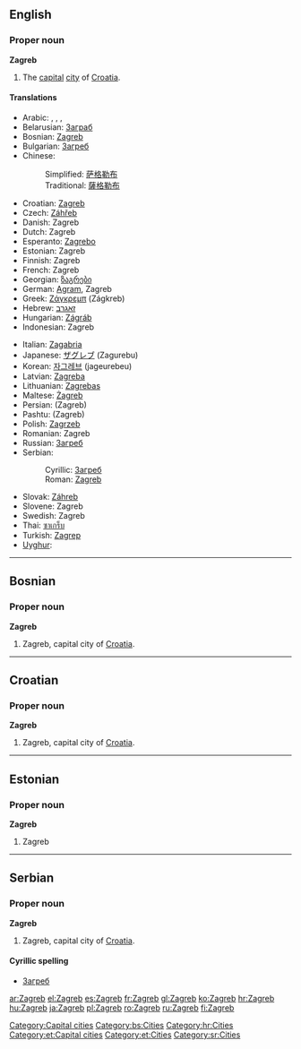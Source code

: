 {{wikipedia}}
==English==

===Proper noun===
'''Zagreb'''

# The [[capital]] [[city]] of [[Croatia]].

====Translations====
{{top}}
* Arabic: {{Arab|[[زاجرب]]}}, {{Arab|[[زاغرب]]}}, {{Arab|[[زجرب]]}}, {{Arab|[[زغرب]]}}
* Belarusian: [[Заграб]]
* Bosnian: [[Zagreb#Bosnian|Zagreb]] {{m}}
* Bulgarian: [[Загреб#Bulgarian|Загреб]] {{m}}
* Chinese:
*: Simplified: [[萨格勒布]]
*: Traditional: [[薩格勒布]]
* Croatian: [[Zagreb#Croatian|Zagreb]] {{m}}
* Czech: [[Záhřeb]] {{m}}
* Danish: Zagreb
* Dutch: Zagreb
* Esperanto: [[Zagrebo]]
* Estonian: Zagreb
* Finnish: Zagreb
* French: Zagreb
* Georgian: [[ზაგრები]]
* German: [[Agram]], Zagreb
* Greek: [[Ζάγκρεμπ]] (Zágkreb)
* Hebrew: [[זאגרב]]
* Hungarian: [[Zágráb]]
* Indonesian: Zagreb
{{mid}}
* Italian: [[Zagabria]]
* Japanese: [[ザグレブ]] (Zagurebu)
* Korean: [[자그레브]] (jageurebeu)
* Latvian: [[Zagreba]]
* Lithuanian: [[Zagrebas]]
* Maltese: [[Żagreb]]
* Persian: {{fa-Arab|[[زاگرب]]}} (Zagreb)
* Pashtu: {{fa-Arab|[[زاګرېب]]}} (Zagreb)
* Polish: [[Zagrzeb]]
* Romanian: Zagreb
* Russian: [[Загреб#Russian|Загреб]] {{m}}
* Serbian:
*: Cyrillic: [[Загреб#Serbian|Загреб]] {{m}}
*: Roman: [[Zagreb#Serbian|Zagreb]] {{m}}
* Slovak: [[Záhreb]]
* Slovene: Zagreb
* Swedish: Zagreb
* Thai: [[ซาเกร็บ]]
* Turkish: [[Zagrep]]
* [[Uyghur]]: {{fa-Arab|[[زاگرېب]]}}
{{bottom}}

[[Category:Capital cities]]

----

==Bosnian==

===Proper noun===
'''Zagreb''' {{m}}

# Zagreb, capital city of [[Croatia]].

[[Category:bs:Cities]]

----

==Croatian==

===Proper noun===
'''Zagreb''' {{m}}

# Zagreb, capital city of [[Croatia]].

[[Category:hr:Cities]]

----

==Estonian==

===Proper noun===
'''Zagreb'''

# Zagreb

[[Category:et:Capital cities]]
[[Category:et:Cities]]

----

==Serbian==

===Proper noun===
'''Zagreb''' {{m}}

# Zagreb, capital city of [[Croatia]].

====Cyrillic spelling====
* [[Загреб#Serbian|Загреб]]

[[Category:sr:Cities]]

[[ar:Zagreb]]
[[el:Zagreb]]
[[es:Zagreb]]
[[fr:Zagreb]]
[[gl:Zagreb]]
[[ko:Zagreb]]
[[hr:Zagreb]]
[[hu:Zagreb]]
[[ja:Zagreb]]
[[pl:Zagreb]]
[[ro:Zagreb]]
[[ru:Zagreb]]
[[fi:Zagreb]]